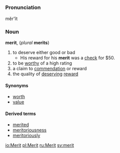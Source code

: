 =={{en}}==
=== Pronunciation ===
mĕr'ĭt
===Noun===
'''merit''', (''plural'' '''merits''')
# to deserve either good or bad
#* His reward for his '''merit''' was a [[check]] for $50.
# to be [[worthy]] of a high rating
# a claim to [[commendation]] or reward
# the quality of [[deserving]] [[reward]]
==== Synonyms ====
*[[worth]]
*[[value]]
==== Derived terms ====
*[[merited]]
*[[meritoriousness]]
*[[meritoriously]]

[[io:Merit]]
[[pl:Merit]]
[[ru:Merit]]
[[sv:merit]]